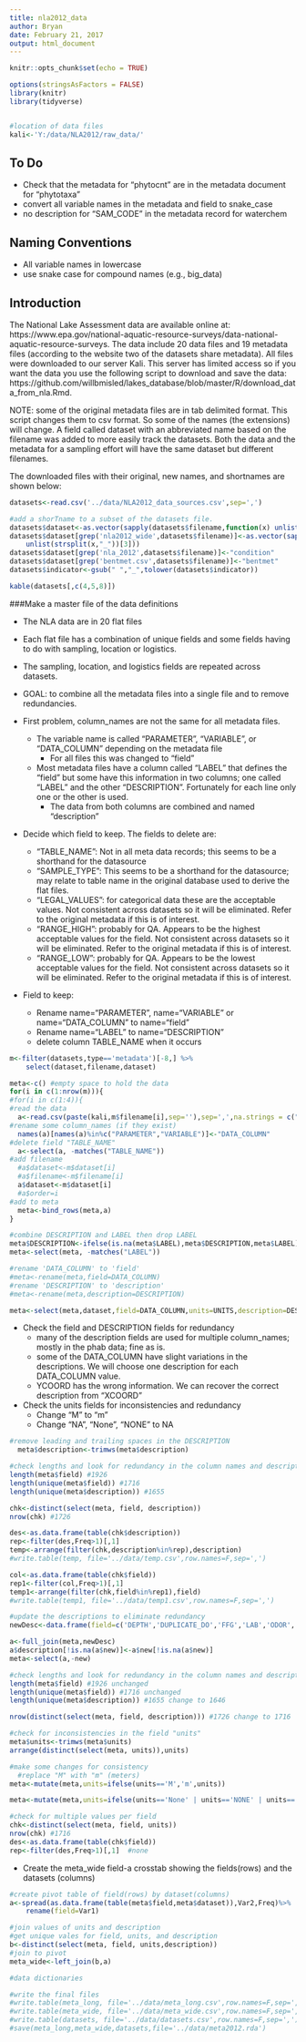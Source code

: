 ```yaml
---
title: nla2012_data
author: Bryan
date: February 21, 2017
output: html_document
---
```


```r
knitr::opts_chunk$set(echo = TRUE)

options(stringsAsFactors = FALSE) 
library(knitr)
library(tidyverse)


#location of data files
kali<-'Y:/data/NLA2012/raw_data/'

```
## To Do
* Check that the metadata for "phytocnt" are in the metadata document for "phytotaxa"
* convert all variable names in the metadata and field to snake_case
* no description for "SAM_CODE" in the metadata record for waterchem

## Naming Conventions
* All variable names in lowercase
* use snake case for compound names (e.g., big_data)


## Introduction

The National Lake Assessment data are available online at: https://www.epa.gov/national-aquatic-resource-surveys/data-national-aquatic-resource-surveys.  The data include 20 data files and 19 metadata files (according to the website two of the datasets share metadata).  All files were downloaded to our server Kali.  This server has limited access so if you want the data you use the following script to download and save the data: https://github.com/willbmisled/lakes_database/blob/master/R/download_data_from_nla.Rmd.  

NOTE: some of the original metadata files are in tab delimited format.  This script changes them to csv format.  So some of the names (the extensions) will change. A field called dataset with an abbreviated name based on the filename was added to more easily track the datasets.  Both the data and the metadata for a sampling effort will have the same dataset but different filenames.


The downloaded files with their original, new names, and shortnames are shown below:


```r
datasets<-read.csv('../data/NLA2012_data_sources.csv',sep=',')

#add a shorTname to a subset of the datasets file.
datasets$dataset<-as.vector(sapply(datasets$filename,function(x) unlist(strsplit(x,"_"))[2]))
datasets$dataset[grep('nla2012_wide',datasets$filename)]<-as.vector(sapply(datasets$filename[grep('nla2012_wide',datasets$filename)],function(x)
    unlist(strsplit(x,"_"))[3]))
datasets$dataset[grep('nla_2012',datasets$filename)]<-"condition"
datasets$dataset[grep('bentmet.csv',datasets$filename)]<-"bentmet"
datasets$indicator<-gsub(" ","_",tolower(datasets$indicator))

kable(datasets[,c(4,5,8)])
```

###Make a master file of the data definitions

* The NLA data are in 20 flat files
* Each flat file has a combination of unique fields and some fields having to do with sampling, location or logistics.
* The sampling, location, and logistics fields are repeated across datasets.
* GOAL: to combine all the metadata files into a single file and to remove redundancies.
* First problem, column_names are not the same for all metadata files.  
    - The variable name is called "PARAMETER", "VARIABLE", or "DATA_COLUMN" depending on the metadata file
      - For all files this was changed to "field"
    - Most metadata files have a column called "LABEL" that defines the "field" but some have this information in two columns; one called "LABEL" and the other "DESCRIPTION".  Fortunately for each line only one or the other is used.
      - The data from both columns are combined and named "description"
* Decide which field to keep. The fields to delete are:
    - "TABLE_NAME": Not in all meta data records; this seems to be a shorthand for the datasource
    - "SAMPLE_TYPE": This seems to be a shorthand for the datasource; may relate to table name in the original database used to derive the flat files.
    - "LEGAL_VALUES": for categorical data these are the acceptable values.  Not consistent across datasets so it will be eliminated.  Refer to the original metadata if this is of interest.
    - "RANGE_HIGH": probably for QA. Appears to be the highest acceptable values for the field.  Not consistent across datasets so it will be eliminated.  Refer to the original metadata if this is of interest.
    - "RANGE_LOW": probably for QA. Appears to be the lowest acceptable values for the field.  Not consistent across datasets so it will be eliminated.  Refer to the original metadata if this is of interest.
* Field to keep:
    
   
   
   
    - Rename name="PARAMETER", name="VARIABLE" or name="DATA_COLUMN" to name="field"
    - Rename name="LABEL" to name="DESCRIPTION"
    - delete column TABLE_NAME when it occurs


```r
m<-filter(datasets,type=='metadata')[-8,] %>%
    select(dataset,filename,dataset)

meta<-c() #empty space to hold the data
for(i in c(1:nrow(m))){
#for(i in c(1:4)){
#read the data
  a<-read.csv(paste(kali,m$filename[i],sep=''),sep=',',na.strings = c(""," "))
#rename some column_names (if they exist) 
  names(a)[names(a)%in%c("PARAMETER","VARIABLE")]<-"DATA_COLUMN" 
#delete field "TABLE_NAME"  
  a<-select(a, -matches("TABLE_NAME"))
#add filename
  #a$dataset<-m$dataset[i]
  #a$filename<-m$filename[i]
  a$dataset<-m$dataset[i]
  #a$order=i
#add to meta
  meta<-bind_rows(meta,a)
}

#combine DESCRIPTION and LABEL then drop LABEL
meta$DESCRIPTION<-ifelse(is.na(meta$LABEL),meta$DESCRIPTION,meta$LABEL)
meta<-select(meta, -matches("LABEL"))

#rename 'DATA_COLUMN' to 'field'
#meta<-rename(meta,field=DATA_COLUMN)
#rename 'DESCRIPTION' to 'description'
#meta<-rename(meta,description=DESCRIPTION)

meta<-select(meta,dataset,field=DATA_COLUMN,units=UNITS,description=DESCRIPTION)
```

* Check the field and DESCRIPTION fields for redundancy
    - many of the description fields are used for multiple column_names; mostly in the phab data; fine as is.
    - some of the DATA_COLUMN have slight variations in the descriptions.  We will choose one description for each DATA_COLUMN value.
    - YCOORD has the wrong information.  We can recover the correct description from "XCOORD"
* Check the units fields for inconsistencies and redundancy
    - Change "M" to "m"
    - Change "NA", "None", "NONE" to NA



```r
#remove leading and trailing spaces in the DESCRIPTION
  meta$description<-trimws(meta$description)

#check lengths and look for redundancy in the column names and descriptions
length(meta$field) #1926
length(unique(meta$field)) #1716
length(unique(meta$description)) #1655

chk<-distinct(select(meta, field, description)) 
nrow(chk) #1726

des<-as.data.frame(table(chk$description))
rep<-filter(des,Freq>1)[,1]
temp<-arrange(filter(chk,description%in%rep),description)
#write.table(temp, file='../data/temp.csv',row.names=F,sep=',')

col<-as.data.frame(table(chk$field))
rep1<-filter(col,Freq>1)[,1]
temp1<-arrange(filter(chk,field%in%rep1),field)
#write.table(temp1, file='../data/temp1.csv',row.names=F,sep=',')

#update the descriptions to eliminate redundancy
newDesc<-data.frame(field=c('DEPTH','DUPLICATE_DO','FFG','LAB','ODOR','ODOR_DESC','REVIEWED_BY_INITIAL','TAXA_ID','TOTALHG_RESULT','UID','YCOORD'),new=c('Depth at collection point','Duplicate DO reading taken','Functional feeding group; codes separated by commas if more than one','Lab name','Odor present','Description of odor','Intials of form reviewer','Taxa identification number','Analyte value for sediment mercury for Total Mercury','Unique identifier for sampling event','y-coordinate from US Contiguous Albers Equal Area Conic projection EXCEPT Hawaii sites which are calculated from Hawaii Albers Equal Area Conic projection'))

a<-full_join(meta,newDesc)
a$description[!is.na(a$new)]<-a$new[!is.na(a$new)]
meta<-select(a,-new)

#check lengths and look for redundancy in the column names and descriptions
length(meta$field) #1926 unchanged
length(unique(meta$field)) #1716 unchanged
length(unique(meta$description)) #1655 change to 1646

nrow(distinct(select(meta, field, description))) #1726 change to 1716

#check for inconsistencies in the field "units"
meta$units<-trimws(meta$units)
arrange(distinct(select(meta, units)),units)

#make some changes for consistency
  #replace "M" with "m" (meters)
meta<-mutate(meta,units=ifelse(units=='M','m',units))

meta<-mutate(meta,units=ifelse(units=='None' | units=='NONE' | units=='NA',NA,units))

#check for multiple values per field
chk<-distinct(select(meta, field, units)) 
nrow(chk) #1716
des<-as.data.frame(table(chk$field))
rep<-filter(des,Freq>1)[,1]  #none
```

* Create the meta_wide field-a crosstab showing the fields(rows) and the datasets (columns)

```r
#create pivot table of field(rows) by dataset(columns)
a<-spread(as.data.frame(table(meta$field,meta$dataset)),Var2,Freq)%>%
    rename(field=Var1)

#join values of units and description 
#get unique vales for field, units, and description
b<-distinct(select(meta, field, units,description))
#join to pivot
meta_wide<-left_join(b,a)

#data dictionaries

#write the final files
#write.table(meta_long, file='../data/meta_long.csv',row.names=F,sep=',')
#write.table(meta_wide, file='../data/meta_wide.csv',row.names=F,sep=',')
#write.table(datasets, file='../data/datasets.csv',row.names=F,sep=',')
#save(meta_long,meta_wide,datasets,file='../data/meta2012.rda')
```

